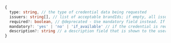 ```typescript title="CredentialRequest"
{
  type: string, // the type of credential data being requested
  issuers: string[], // list of acceptable brandIds; if empty, all issuer brands are valid
  required?: boolean, // @deprecated - Use mandatory field instead. If the credential is required
  mandatory?: 'yes' | 'no' | 'if_available' // if the credential is required, not required, or required if available.
  description?: string // a description field that is shown to the user; can be used to explain why the information is being requested
}
```
